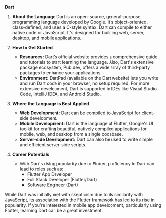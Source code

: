 **Dart**

1. **About the Language**
   Dart is an open-source, general-purpose programming language developed by Google. It's object-oriented, class-defined, and uses a C-style syntax. Dart can compile to either native code or JavaScript. It's designed for building web, server, desktop, and mobile applications.

2. **How to Get Started**

   - **Resources:** Dart's official website provides a comprehensive guide and tutorials to start learning the language. Also, Dart's extensive package ecosystem, Pub.dev, offers a wide array of third-party packages to enhance your applications.
   - **Environment:** DartPad (available on the Dart website) lets you write and run Dart code in your browser, no setup required. For more extensive development, Dart is supported in IDEs like Visual Studio Code, IntelliJ IDEA, and Android Studio.

3. **Where the Language is Best Applied**

   - **Web Development:** Dart can be compiled to JavaScript for client-side development.
   - **Mobile Development:** Dart is the language of Flutter, Google's UI toolkit for crafting beautiful, natively compiled applications for mobile, web, and desktop from a single codebase.
   - **Server-side Development:** Dart can also be used to write simple and efficient server-side scripts.

4. **Career Potentials**
   - With Dart's rising popularity due to Flutter, proficiency in Dart can lead to roles such as:
     - Flutter App Developer
     - Full Stack Developer (Flutter/Dart)
     - Software Engineer (Dart)

While Dart was initially met with skepticism due to its similarity with JavaScript, its association with the Flutter framework has led to its rise in popularity. If you're interested in mobile app development, particularly using Flutter, learning Dart can be a great investment.

